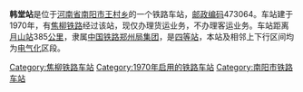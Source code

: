 {{noteTA
|1=zh-cn:始发车次; zh-hk:列車班次;
|2=zh-cn:车次; zh-hk:班次;
}}
{{Infobox China railway station 
|车站名称 = 韩堂站
|车站名称拼音 = 
|车站地址 = [[河南省|河南省]][[南阳市|南阳市]]
|归属 = [[中国铁路郑州局集团|中国铁路郑州局集团]]
|车站等级 = [[四等站_(中铁)|四等站]]
|线路 = [[焦柳铁路|焦柳铁路]]
}}
'''韩堂站'''是位于[[河南省|河南省]][[南阳市|南阳市]][[王村乡_(南阳市)|王村乡]]的一个铁路车站，[[邮政编码|邮政编码]]473064。车站建于1970年，有[[焦柳铁路|焦柳铁路]]经过该站，现仅办理货运业务，不办理客运业务。车站距离[[月山站|月山站]]385[[公里|公里]]，隶属[[中国铁路郑州局集团|中国铁路郑州局集团]]，是[[四等站_(中铁)|四等站]]，本站及相邻上下行区间均为[[電氣化鐵路|电气化]]区段。

{{start rail box|[[File:China_Railways.svg|16px]][[中華人民共和國鐵路運輸|中国铁路]]}}
{{s-inop|[[南阳站_(河南省)|南阳站]]}}
{{s-line|[[焦柳铁路|焦柳铁路]]}}
{{s-inop|[[穰东站|穰东站]]}}
{{end box}}
{{焦柳铁路}}
{{Railwaystation-stub}}
{{Henan-stub}}

[[Category:焦柳铁路车站|Category:焦柳铁路车站]]
[[Category:1970年启用的铁路车站|Category:1970年启用的铁路车站]]
[[Category:南阳市铁路车站|Category:南阳市铁路车站]]